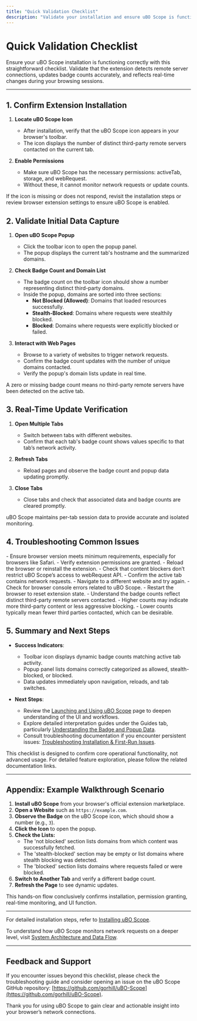 ```yaml
---
title: "Quick Validation Checklist"
description: "Validate your installation and ensure uBO Scope is functioning as expected. This checklist provides a simple workflow to confirm the extension detects remote server connections, displays badge counts, and updates in real time with web browsing."
---
```


# Quick Validation Checklist

Ensure your uBO Scope installation is functioning correctly with this straightforward checklist. Validate that the extension detects remote server connections, updates badge counts accurately, and reflects real-time changes during your browsing sessions.

---

## 1. Confirm Extension Installation

1. **Locate uBO Scope Icon**
   - After installation, verify that the uBO Scope icon appears in your browser's toolbar.
   - The icon displays the number of distinct third-party remote servers contacted on the current tab.

2. **Enable Permissions**
   - Make sure uBO Scope has the necessary permissions: activeTab, storage, and webRequest.
   - Without these, it cannot monitor network requests or update counts.

<Tip>
If the icon is missing or does not respond, revisit the installation steps or review browser extension settings to ensure uBO Scope is enabled.
</Tip>

## 2. Validate Initial Data Capture

1. **Open uBO Scope Popup**
   - Click the toolbar icon to open the popup panel.
   - The popup displays the current tab's hostname and the summarized domains.

2. **Check Badge Count and Domain List**
   - The badge count on the toolbar icon should show a number representing distinct third-party domains.
   - Inside the popup, domains are sorted into three sections:
     - **Not Blocked (Allowed)**: Domains that loaded resources successfully.
     - **Stealth-Blocked**: Domains where requests were stealthily blocked.
     - **Blocked**: Domains where requests were explicitly blocked or failed.

3. **Interact with Web Pages**
   - Browse to a variety of websites to trigger network requests.
   - Confirm the badge count updates with the number of unique domains contacted.
   - Verify the popup's domain lists update in real time.

<Note>
A zero or missing badge count means no third-party remote servers have been detected on the active tab.
</Note>

## 3. Real-Time Update Verification

1. **Open Multiple Tabs**
   - Switch between tabs with different websites.
   - Confirm that each tab's badge count shows values specific to that tab’s network activity.

2. **Refresh Tabs**
   - Reload pages and observe the badge count and popup data updating promptly.

3. **Close Tabs**
   - Close tabs and check that associated data and badge counts are cleared promptly.

<Tip>
uBO Scope maintains per-tab session data to provide accurate and isolated monitoring.
</Tip>

## 4. Troubleshooting Common Issues

<AccordionGroup title="Common Issues and Fixes">
<Accordion title="Badge Count Not Appearing or Not Updating">
- Ensure browser version meets minimum requirements, especially for browsers like Safari.
- Verify extension permissions are granted.
- Reload the browser or reinstall the extension.
- Check that content blockers don’t restrict uBO Scope’s access to webRequest API.
</Accordion>
<Accordion title="Popup Shows 'NO DATA' or Empty Lists">
- Confirm the active tab contains network requests.
- Navigate to a different website and try again.
- Check for browser console errors related to uBO Scope.
- Restart the browser to reset extension state.
</Accordion>
<Accordion title="Unexpectedly High or Low Counts">
- Understand the badge counts reflect distinct third-party remote servers contacted.
- Higher counts may indicate more third-party content or less aggressive blocking.
- Lower counts typically mean fewer third parties contacted, which can be desirable.
</Accordion>
</AccordionGroup>

## 5. Summary and Next Steps

- **Success Indicators**:
  - Toolbar icon displays dynamic badge counts matching active tab activity.
  - Popup panel lists domains correctly categorized as allowed, stealth-blocked, or blocked.
  - Data updates immediately upon navigation, reloads, and tab switches.

- **Next Steps**:
  - Review the [Launching and Using uBO Scope]( /getting-started/first-run-and-configuration/launching-ubo-scope) page to deepen understanding of the UI and workflows.
  - Explore detailed interpretation guides under the Guides tab, particularly [Understanding the Badge and Popup Data]( /guides/interpreting-results/badge-meanings).
  - Consult troubleshooting documentation if you encounter persistent issues: [Troubleshooting Installation & First-Run Issues]( /getting-started/troubleshooting/common-installation-issues).

<Info>
This checklist is designed to confirm core operational functionality, not advanced usage. For detailed feature exploration, please follow the related documentation links.
</Info>

---

## Appendix: Example Walkthrough Scenario

1. **Install uBO Scope** from your browser's official extension marketplace.
2. **Open a Website** such as `https://example.com`.
3. **Observe the Badge** on the uBO Scope icon, which should show a number (e.g., `3`).
4. **Click the Icon** to open the popup.
5. **Check the Lists:**
   - The 'not blocked' section lists domains from which content was successfully fetched.
   - The 'stealth-blocked' section may be empty or list domains where stealth blocking was detected.
   - The 'blocked' section lists domains where requests failed or were blocked.
6. **Switch to Another Tab** and verify a different badge count.
7. **Refresh the Page** to see dynamic updates.

This hands-on flow conclusively confirms installation, permission granting, real-time monitoring, and UI function.

---

For detailed installation steps, refer to [Installing uBO Scope]( /getting-started/setup-and-installation/platform-installation).

To understand how uBO Scope monitors network requests on a deeper level, visit [System Architecture and Data Flow]( /overview/core-architecture-and-concepts/system-architecture).


---

## Feedback and Support

If you encounter issues beyond this checklist, please check the troubleshooting guide and consider opening an issue on the uBO Scope GitHub repository: [https://github.com/gorhill/uBO-Scope](https://github.com/gorhill/uBO-Scope).

Thank you for using uBO Scope to gain clear and actionable insight into your browser’s network connections.
